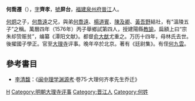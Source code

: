 '''何喬遷'''（{{bd|?||?||}}），[[表字|字]]'''齊孝'''，[[號|號]]'''屏台'''，[[福建|福建]][[泉州府|泉州府]][[晉江|晉江]]人。

[[何炯|何炯]]之子，[[何喬遠|何喬遠]]之兄，與弟[[何喬遠|何喬遠]]、[[楊道賓|楊道賓]]、[[陳及卿|陳及卿]]、[[黃吾野|黃吾野]]結社，有“溫陵五子”之稱。萬曆四年（1576年）丙子舉鄉試第四人，授建陽縣[[教諭|教諭]]，扁額上曰“宗朱却贽赈贫”，编纂《潭阳文献》。都督[[俞大猷|俞大猷]]尤重之。万历十四年，母林氏去世。後擢國子學正。官至[[大理寺|大理寺]]评事。晚年卒於北京。著有《廷尉集》。有侄[[何九雲|何九雲]]。

==參考書目==
* [[李清馥|李清馥]]：《[[闽中理学渊源考|闽中理学渊源考]]·卷75·大理何齐孝先生乔迁》
[[Category:明朝縣儒學教諭|H]]
[[Category:明朝大理寺评事|Category:明朝大理寺评事]]
[[Category:晋江人|Category:晋江人]]
[[Category:何姓|Category:何姓]]